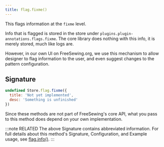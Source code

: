 ```yaml
---
title: flag.fixme()
---
```


This flags information at the `fixme` level.

Info that is flagged is stored in the store under `plugins.plugin-annotations.flags.fixme`.
The core library does nothing with this info, it is merely stored, much like logs are.

However, in our own UI on FreeSewing.org, we use this mechanism to allow
designer to flag information to the user, and even suggest changes to the
pattern configuration.

## Signature

```js
undefined Store.flag.fixme({
  title: 'Not yet implemented',
  desc: 'Something is unfinished'
})
```

Since these methods are not part of FreeSewing's core API, what you pass to this method does depend on your own implementation.

:::note RELATED
The above Signature contains abbreviated information.
For full details about this method's Signature, Configuration, and
Example usage, see [flag.info()](/reference/store-methods/flag.info).
:::
